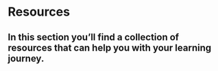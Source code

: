 # Resources


## In this section you'll find a collection of resources that can help you with your learning journey.
